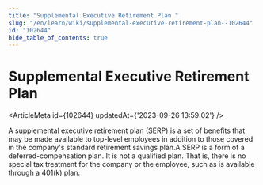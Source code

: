 ```yaml
---
title: "Supplemental Executive Retirement Plan "
slug: "/en/learn/wiki/supplemental-executive-retirement-plan--102644"
id: "102644"
hide_table_of_contents: true
---
```



# Supplemental Executive Retirement Plan 

<ArticleMeta id={102644} updatedAt={'2023-09-26 13:59:02'} />
<div className='border-solid border-b border-t-0 my-4 border-[var(--ifm-color-gray-300)]' />

A supplemental executive retirement plan (SERP) is a set of benefits that may be made available to top-level employees in addition to those covered in the company's standard retirement savings plan.A SERP is a form of a deferred-compensation plan. It is not a qualified plan. That is, there is no special tax treatment for the company or the employee, such as is available through a 401(k) plan.

